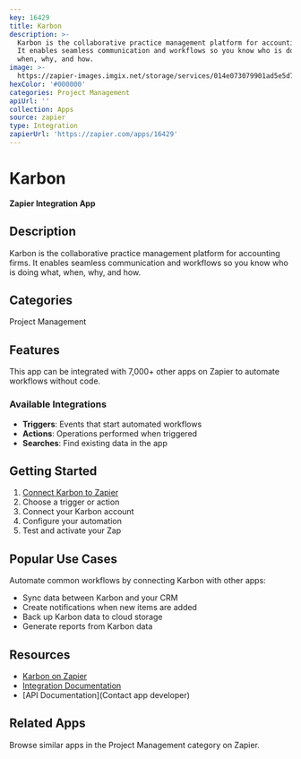 ```yaml
---
key: 16429
title: Karbon
description: >-
  Karbon is the collaborative practice management platform for accounting firms.
  It enables seamless communication and workflows so you know who is doing what,
  when, why, and how.
image: >-
  https://zapier-images.imgix.net/storage/services/014e073079901ad5e5d73608d34494d7.png?auto=format%2Ccompress&ixlib=python-3.0.0&q=50
hexColor: '#000000'
categories: Project Management
apiUrl: ''
collection: Apps
source: zapier
type: Integration
zapierUrl: 'https://zapier.com/apps/16429'
---
```

# Karbon

**Zapier Integration App**

## Description

Karbon is the collaborative practice management platform for accounting firms. It enables seamless communication and workflows so you know who is doing what, when, why, and how.

## Categories

Project Management

## Features

This app can be integrated with 7,000+ other apps on Zapier to automate workflows without code.

### Available Integrations

- **Triggers**: Events that start automated workflows
- **Actions**: Operations performed when triggered
- **Searches**: Find existing data in the app

## Getting Started

1. [Connect Karbon to Zapier](https://zapier.com/apps/16429)
2. Choose a trigger or action
3. Connect your Karbon account
4. Configure your automation
5. Test and activate your Zap

## Popular Use Cases

Automate common workflows by connecting Karbon with other apps:

- Sync data between Karbon and your CRM
- Create notifications when new items are added
- Back up Karbon data to cloud storage
- Generate reports from Karbon data

## Resources

- [Karbon on Zapier](https://zapier.com/apps/16429)
- [Integration Documentation](https://zapier.com/apps/16429/integrations)
- [API Documentation](Contact app developer)

## Related Apps

Browse similar apps in the Project Management category on Zapier.
